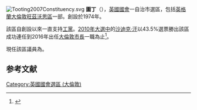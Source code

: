 [[File:Tooting2007Constituency.svg|right]]
'''圖丁'''（{{lang-en|Tooting}}），[[英國|英國]][[英國國會|國會]]一自治市選區，包括[[英格蘭|英格蘭]][[大倫敦|大倫敦]][[旺茲沃思區|旺茲沃思區]]一部。創設於1974年。

該區自創設以來一直支持[[工黨_(英國)|工黨]]。[[2010年英國大選|2010年大選中]]的[[沙迪克·汗|沙迪克·汗]]以43.5%選票勝出該區成功連任到2016年出任[[大倫敦市長|大倫敦市長]]一職為止<ref name="">{{cite news
|publisher=[[英國廣播公司|英國廣播公司]]
|date=2010年5月7日
|title=Election 2010/Constituency/Tooting
|url=http://news.bbc.co.uk/2/shared/election2010/results/constituency/e73.stm
|accessdate=2010年5月8日
|archive-date=2020年11月26日
|archive-url=https://web.archive.org/web/20201126012206/http://news.bbc.co.uk/2/shared/election2010/results/constituency/e73.stm
|dead-url=no
}}</ref>。

現任該區議員為{{le|艾露珊|Rosena Allin-Khan}}。

==参考文献==
<div class="references-small">
<references></references>
</div>

{{DEFAULTSORT:Tooting}}
{{英國國會選區 (倫敦)}}
[[Category:英國國會選區_(大倫敦)|Category:英國國會選區 (大倫敦)]]